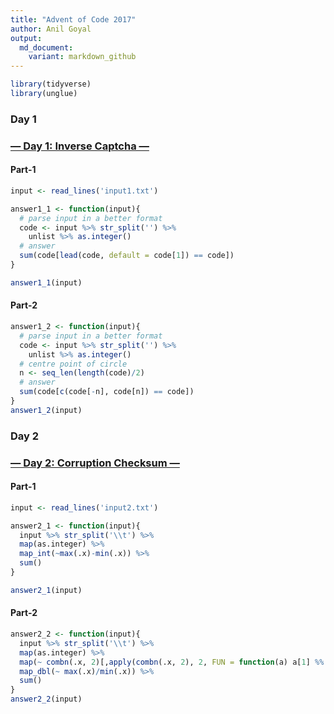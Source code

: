 ```yaml
---
title: "Advent of Code 2017"
author: Anil Goyal
output:
  md_document:
    variant: markdown_github
---
```


```r
library(tidyverse)
library(unglue)
```

### Day 1
### [--- Day 1: Inverse Captcha ---](https://adventofcode.com/2017/day/1)

#### Part-1
```r
input <- read_lines('input1.txt')

answer1_1 <- function(input){
  # parse input in a better format
  code <- input %>% str_split('') %>% 
    unlist %>% as.integer()
  # answer
  sum(code[lead(code, default = code[1]) == code])
}

answer1_1(input)
```

#### Part-2
```r
answer1_2 <- function(input){
  # parse input in a better format
  code <- input %>% str_split('') %>% 
    unlist %>% as.integer()
  # centre point of circle
  n <- seq_len(length(code)/2)
  # answer
  sum(code[c(code[-n], code[n]) == code])
}
answer1_2(input)
```


### Day 2
### [--- Day 2: Corruption Checksum ---](https://adventofcode.com/2017/day/2)

#### Part-1
```r
input <- read_lines('input2.txt')

answer2_1 <- function(input){
  input %>% str_split('\\t') %>% 
  map(as.integer) %>% 
  map_int(~max(.x)-min(.x)) %>% 
  sum()
}

answer2_1(input)
```

#### Part-2
```r
answer2_2 <- function(input){
  input %>% str_split('\\t') %>% 
  map(as.integer) %>% 
  map(~ combn(.x, 2)[,apply(combn(.x, 2), 2, FUN = function(a) a[1] %% a[2] == 0 | a[2] %% a[1] == 0)]) %>% 
  map_dbl(~ max(.x)/min(.x)) %>% 
  sum()
}
answer2_2(input)
```

